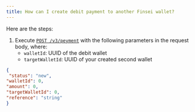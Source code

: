 ```yaml
---
title: How can I create debit payment to another Finsei wallet?
---
```


Here are the steps:

1. Execute [`POST /v3/peyment`](/api-reference/endpoint/post-v3-peyment) with the following parameters in the request body, where:
   - `walletId`: UUID of the debit wallet
   - `targetWalletId`: UUID of your created second wallet

```json
{
 "status": "new", 
"walletId": 0, 
"amount": 0, 
"targetWalletId": 0, 
"reference": "string"					
}
```